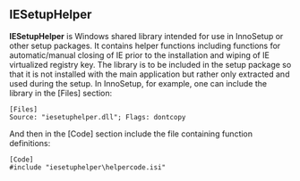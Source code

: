 == IESetupHelper ==

'''IESetupHelper''' is Windows shared library intended for use in InnoSetup or other setup packages.
It contains helper functions including functions for automatic/manual closing of IE prior to the installation and wiping of IE virtualized registry key.
The library is to be included in the setup package so that it is not installed with the main application but rather only extracted and used during the setup.
In InnoSetup, for example, one can include the library in the [Files] section:
 <nowiki>[Files]
 Source: "iesetuphelper.dll"; Flags: dontcopy
And then in the [Code] section include the file containing function definitions:
 <nowiki>[Code]
 #include "iesetuphelper\helpercode.isi"

